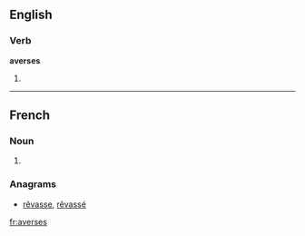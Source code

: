 ==English==

===Verb===
'''averses'''

# {{third-person singular of|[[averse]]}}

----

==French==

===Noun===
{{infl|fr|plural}} {{f|p}}

# {{plural of|averse|lang=fr}}

===Anagrams===
* [[rêvasse#French|rêvasse]], [[rêvassé#French|rêvassé]]

[[fr:averses]]